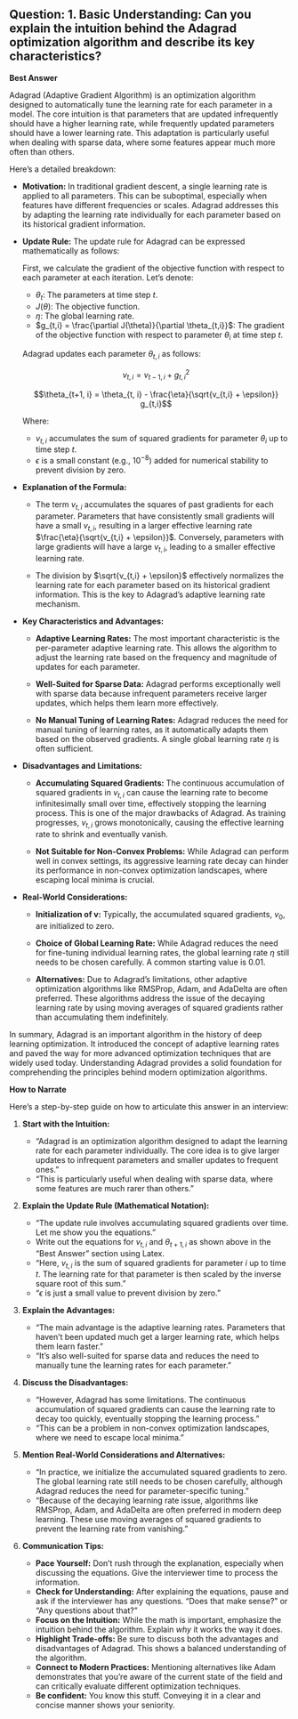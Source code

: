## Question: 1. Basic Understanding: Can you explain the intuition behind the Adagrad optimization algorithm and describe its key characteristics?

**Best Answer**

Adagrad (Adaptive Gradient Algorithm) is an optimization algorithm designed to automatically tune the learning rate for each parameter in a model. The core intuition is that parameters that are updated infrequently should have a higher learning rate, while frequently updated parameters should have a lower learning rate. This adaptation is particularly useful when dealing with sparse data, where some features appear much more often than others.

Here's a detailed breakdown:

*   **Motivation:** In traditional gradient descent, a single learning rate is applied to all parameters. This can be suboptimal, especially when features have different frequencies or scales. Adagrad addresses this by adapting the learning rate individually for each parameter based on its historical gradient information.

*   **Update Rule:** The update rule for Adagrad can be expressed mathematically as follows:

    First, we calculate the gradient of the objective function with respect to each parameter at each iteration. Let's denote:

    *   $\theta_t$: The parameters at time step $t$.
    *   $J(\theta)$: The objective function.
    *   $\eta$: The global learning rate.
    *   $g_{t,i} = \frac{\partial J(\theta)}{\partial \theta_{t,i}}$: The gradient of the objective function with respect to parameter $\theta_i$ at time step $t$.

    Adagrad updates each parameter $\theta_{t,i}$ as follows:

    $$v_{t,i} = v_{t-1, i} + g_{t,i}^2$$

    $$\theta_{t+1, i} = \theta_{t, i} - \frac{\eta}{\sqrt{v_{t,i} + \epsilon}} g_{t,i}$$

    Where:

    *   $v_{t,i}$ accumulates the sum of squared gradients for parameter $\theta_i$ up to time step $t$.
    *   $\epsilon$ is a small constant (e.g., $10^{-8}$) added for numerical stability to prevent division by zero.

*   **Explanation of the Formula:**

    *   The term $v_{t,i}$ accumulates the squares of past gradients for each parameter. Parameters that have consistently small gradients will have a small $v_{t,i}$, resulting in a larger effective learning rate $\frac{\eta}{\sqrt{v_{t,i} + \epsilon}}$. Conversely, parameters with large gradients will have a large $v_{t,i}$, leading to a smaller effective learning rate.

    *   The division by $\sqrt{v_{t,i} + \epsilon}$ effectively normalizes the learning rate for each parameter based on its historical gradient information. This is the key to Adagrad's adaptive learning rate mechanism.

*   **Key Characteristics and Advantages:**

    *   **Adaptive Learning Rates:** The most important characteristic is the per-parameter adaptive learning rate. This allows the algorithm to adjust the learning rate based on the frequency and magnitude of updates for each parameter.

    *   **Well-Suited for Sparse Data:** Adagrad performs exceptionally well with sparse data because infrequent parameters receive larger updates, which helps them learn more effectively.

    *   **No Manual Tuning of Learning Rates:** Adagrad reduces the need for manual tuning of learning rates, as it automatically adapts them based on the observed gradients.  A single global learning rate $\eta$ is often sufficient.

*   **Disadvantages and Limitations:**

    *   **Accumulating Squared Gradients:** The continuous accumulation of squared gradients in $v_{t,i}$ can cause the learning rate to become infinitesimally small over time, effectively stopping the learning process. This is one of the major drawbacks of Adagrad. As training progresses, $v_{t,i}$ grows monotonically, causing the effective learning rate to shrink and eventually vanish.

    *   **Not Suitable for Non-Convex Problems:** While Adagrad can perform well in convex settings, its aggressive learning rate decay can hinder its performance in non-convex optimization landscapes, where escaping local minima is crucial.

*   **Real-World Considerations:**

    *   **Initialization of v:** Typically, the accumulated squared gradients, $v_0$, are initialized to zero.

    *   **Choice of Global Learning Rate:** While Adagrad reduces the need for fine-tuning individual learning rates, the global learning rate $\eta$ still needs to be chosen carefully. A common starting value is 0.01.

    *   **Alternatives:** Due to Adagrad's limitations, other adaptive optimization algorithms like RMSProp, Adam, and AdaDelta are often preferred. These algorithms address the issue of the decaying learning rate by using moving averages of squared gradients rather than accumulating them indefinitely.

In summary, Adagrad is an important algorithm in the history of deep learning optimization. It introduced the concept of adaptive learning rates and paved the way for more advanced optimization techniques that are widely used today. Understanding Adagrad provides a solid foundation for comprehending the principles behind modern optimization algorithms.

**How to Narrate**

Here's a step-by-step guide on how to articulate this answer in an interview:

1.  **Start with the Intuition:**
    *   "Adagrad is an optimization algorithm designed to adapt the learning rate for each parameter individually. The core idea is to give larger updates to infrequent parameters and smaller updates to frequent ones."
    *   "This is particularly useful when dealing with sparse data, where some features are much rarer than others."

2.  **Explain the Update Rule (Mathematical Notation):**
    *   "The update rule involves accumulating squared gradients over time. Let me show you the equations."
    *   Write out the equations for $v_{t,i}$ and $\theta_{t+1, i}$ as shown above in the "Best Answer" section using Latex.
    *   "Here, $v_{t,i}$ is the sum of squared gradients for parameter $i$ up to time $t$.  The learning rate for that parameter is then scaled by the inverse square root of this sum."
    *   "$\epsilon$ is just a small value to prevent division by zero."

3.  **Explain the Advantages:**
    *   "The main advantage is the adaptive learning rates. Parameters that haven't been updated much get a larger learning rate, which helps them learn faster."
    *   "It's also well-suited for sparse data and reduces the need to manually tune the learning rates for each parameter."

4.  **Discuss the Disadvantages:**
    *   "However, Adagrad has some limitations. The continuous accumulation of squared gradients can cause the learning rate to decay too quickly, eventually stopping the learning process."
    *   "This can be a problem in non-convex optimization landscapes, where we need to escape local minima."

5.  **Mention Real-World Considerations and Alternatives:**
    *   "In practice, we initialize the accumulated squared gradients to zero.  The global learning rate still needs to be chosen carefully, although Adagrad reduces the need for parameter-specific tuning."
    *   "Because of the decaying learning rate issue, algorithms like RMSProp, Adam, and AdaDelta are often preferred in modern deep learning. These use moving averages of squared gradients to prevent the learning rate from vanishing."

6.  **Communication Tips:**

    *   **Pace Yourself:** Don't rush through the explanation, especially when discussing the equations. Give the interviewer time to process the information.
    *   **Check for Understanding:** After explaining the equations, pause and ask if the interviewer has any questions.  "Does that make sense?" or "Any questions about that?"
    *   **Focus on the Intuition:** While the math is important, emphasize the intuition behind the algorithm. Explain *why* it works the way it does.
    *   **Highlight Trade-offs:** Be sure to discuss both the advantages and disadvantages of Adagrad. This shows a balanced understanding of the algorithm.
    *   **Connect to Modern Practices:** Mentioning alternatives like Adam demonstrates that you're aware of the current state of the field and can critically evaluate different optimization techniques.
    *   **Be confident:** You know this stuff. Conveying it in a clear and concise manner shows your seniority.
